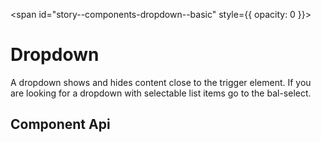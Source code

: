 
<span id="story--components-dropdown--basic" style={{ opacity: 0 }}></span>

# Dropdown

A dropdown shows and hides content close to the trigger element.
If you are looking for a dropdown with selectable list items go to the bal-select.

<Canvas className="bal-app has-visible-overflow">
  <Story id="components-dropdown--basic" />
</Canvas>

## Component Api

<Description markdown={readme} />
<Description markdown={trigger} />
<Description markdown={menu} />

<br />


<Description markdown={testing} />


<Description markdown={github} />
